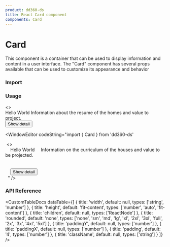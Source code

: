```yaml
---
product: dd360-ds
title: React Card component
components: Card
---
```


# Card

   This component is a container that can be used to display information and content in a user interface. 
   The "Card" component has several props available that can be used to customize its appearance and behavior

### Import

<WindowEditor codeString="import { Card } from 'dd360-ds'" />
<WindowEditor codeString="import Card from 'dd360-ds/Card'" />

### Usage

<ContainerComponentDoc>
    <Card padding={0} width={250}>
        <>
            <div className="pt-4 px-4">
                <Text bold className="mb-7" variant="h5">
                    Hello World
                </Text>
                <Text className="text-sm">Information about the resume of the homes and value to project.</Text>
            </div>
            <div className="w-full border-t my-6" />
            <div className="px-2 grid place-center">
                <Button className="p-0 m-0" variant="secondary">
                    Show detail
                </Button>
            </div>
        </>
    </Card>
</ContainerComponentDoc>

<WindowEditor codeString="import { Card } from 'dd360-ds'

<Card padding={0} width={250}>
&nbsp;<>
&nbsp;&nbsp;<div className='pt-4 px-4'>
&nbsp;&nbsp;&nbsp;&nbsp;<Text bold className='mb-7' variant='h5'>Hello World</Text>
&nbsp;&nbsp;&nbsp;&nbsp;<Text className='text-sm'>Information on the curriculum of the houses and value to be projected.</Text>
&nbsp;&nbsp;</div>
&nbsp;&nbsp;<div className='w-full border-t my-6' />
&nbsp;&nbsp;<div className='px-2 grid place-center'>
&nbsp;&nbsp;&nbsp;&nbsp;<Button className='p-0 m-0' variant='secondary'>Show detail</Button>
&nbsp;&nbsp;</div>
&nbsp;</>
</Card>
" />

### API Reference

<CustomTableDocs
    dataTable={[
        { title: 'width', default: null, types: ['string', 'number'] },
        { title: 'height', default: 'fit-content', types: ['number', 'auto', 'fit-content'] },
        { title: 'children', default: null, types: ['ReactNode'] },
        { title: 'rounded', default: 'none', types: ['none', 'sm', 'md', 'lg', 'xl', '2xl', '3xl', 'full', '2x', '3x', '4xl', '5xl'] },
        { title: 'paddingY', default: null, types: ['number'] },
        { title: 'paddingX', default: null, types: ['number'] },
        { title: 'padding', default: '4', types: ['number'] },
        { title: 'className', default: null, types: ['string'] }
    ]}
/>


